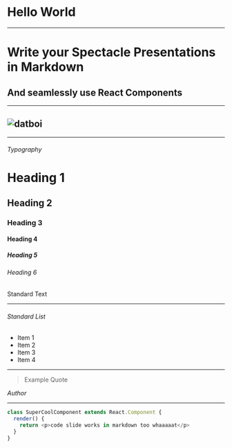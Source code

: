 
# Hello World

<PoppingCircle />

---



# Write your Spectacle Presentations in Markdown

## And seamlessly use React Components

---

## ![datboi](https://pbs.twimg.com/media/CkjFUyTXEAEysBY.jpg)

<RegularComponent />

---

###### Typography

# Heading 1

## Heading 2

### Heading 3

#### Heading 4

##### Heading 5

###### Heading 6

Standard Text

---

###### Standard List

- Item 1
- Item 2
- Item 3
- Item 4

---

> Example Quote

<Cite>Author</Cite>

---


```javascript
class SuperCoolComponent extends React.Component {
  render() {
    return <p>code slide works in markdown too whaaaaat</p>
  }
}
```
